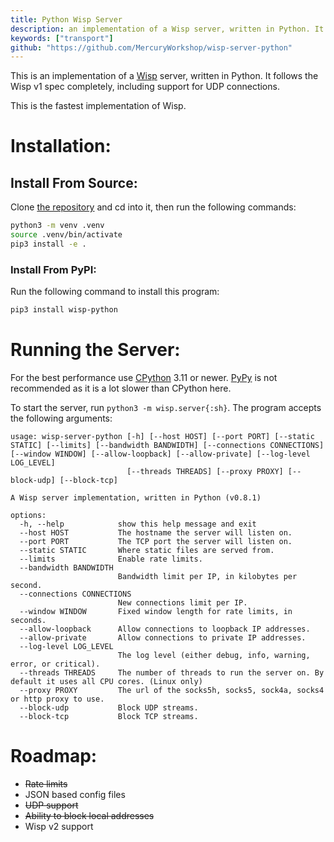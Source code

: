 ```yaml
---
title: Python Wisp Server
description: an implementation of a Wisp server, written in Python. It follows the Wisp v1 spec completely, including support for UDP connections.
keywords: ["transport"]
github: "https://github.com/MercuryWorkshop/wisp-server-python"
---
```


This is an implementation of a [Wisp](https://github.com/MercuryWorkshop/wisp-protocol) server, written in Python. It follows the Wisp v1 spec completely, including support for UDP connections.

This is the fastest implementation of Wisp.

# Installation:

## Install From Source:

Clone [the repository](https://github.com/MercuryWorkshop/wisp-server-python) and cd into it, then run the following commands:

```sh
python3 -m venv .venv
source .venv/bin/activate
pip3 install -e .
```

### Install From PyPI:

Run the following command to install this program:

```sh
pip3 install wisp-python
```

# Running the Server:

For the best performance use [CPython](https://github.com/python/cpython) 3.11 or newer. [PyPy](https://github.com/pypy/pypy) is not recommended as it is a lot slower than CPython here.

To start the server, run `python3 -m wisp.server{:sh}`. The program accepts the following arguments:

```
usage: wisp-server-python [-h] [--host HOST] [--port PORT] [--static STATIC] [--limits] [--bandwidth BANDWIDTH] [--connections CONNECTIONS] [--window WINDOW] [--allow-loopback] [--allow-private] [--log-level LOG_LEVEL]
                          [--threads THREADS] [--proxy PROXY] [--block-udp] [--block-tcp]

A Wisp server implementation, written in Python (v0.8.1)

options:
  -h, --help            show this help message and exit
  --host HOST           The hostname the server will listen on.
  --port PORT           The TCP port the server will listen on.
  --static STATIC       Where static files are served from.
  --limits              Enable rate limits.
  --bandwidth BANDWIDTH
                        Bandwidth limit per IP, in kilobytes per second.
  --connections CONNECTIONS
                        New connections limit per IP.
  --window WINDOW       Fixed window length for rate limits, in seconds.
  --allow-loopback      Allow connections to loopback IP addresses.
  --allow-private       Allow connections to private IP addresses.
  --log-level LOG_LEVEL
                        The log level (either debug, info, warning, error, or critical).
  --threads THREADS     The number of threads to run the server on. By default it uses all CPU cores. (Linux only)
  --proxy PROXY         The url of the socks5h, socks5, sock4a, socks4 or http proxy to use.
  --block-udp           Block UDP streams.
  --block-tcp           Block TCP streams.
```

# Roadmap:

- ~~Rate limits~~
- JSON based config files
- ~~UDP support~~
- ~~Ability to block local addresses~~
- Wisp v2 support

